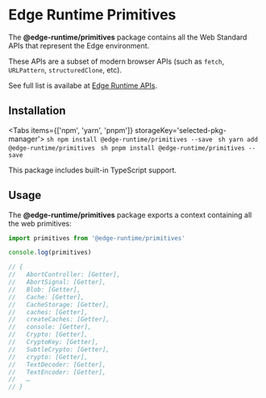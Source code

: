 
# Edge Runtime Primitives

The **@edge-runtime/primitives** package contains all the Web Standard APIs that represent the Edge environment.

These APIs are a subset of modern browser APIs (such as `fetch`, `URLPattern`, `structuredClone`, etc).

See full list is availabe at [Edge Runtime APIs](/features/available-apis).

## Installation

<Tabs items={['npm', 'yarn', 'pnpm']} storageKey='selected-pkg-manager'>
  <Tab>```sh npm install @edge-runtime/primitives --save ```</Tab>
  <Tab>```sh yarn add @edge-runtime/primitives ```</Tab>
  <Tab>```sh pnpm install @edge-runtime/primitives --save ```</Tab>
</Tabs>

This package includes built-in TypeScript support.

## Usage

The **@edge-runtime/primitives** package exports a context containing all the web primitives:

```js
import primitives from '@edge-runtime/primitives'

console.log(primitives)

// {
//   AbortController: [Getter],
//   AbortSignal: [Getter],
//   Blob: [Getter],
//   Cache: [Getter],
//   CacheStorage: [Getter],
//   caches: [Getter],
//   createCaches: [Getter],
//   console: [Getter],
//   Crypto: [Getter],
//   CryptoKey: [Getter],
//   SubtleCrypto: [Getter],
//   crypto: [Getter],
//   TextDecoder: [Getter],
//   TextEncoder: [Getter],
//   …
// }
```
